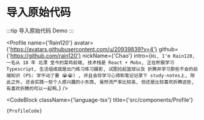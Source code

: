 # 导入原始代码

:::tip
导入原始代码 Demo
:::


<Profile
    name={'Rain120'}
    avatar={'https://avatars.githubusercontent.com/u/20939839?v=4'}
    github={'https://github.com/rain120'}
    nickName={'Chao'}
    intro={`
        Hi, I'm Rain120, 一名从 18 年 北漂 至今的菜鸡前端, 技术栈是 React + Mobx, 正在积极学习 Typescript, 生活组成就是出门练习练习摄影, 试图捡起篮球以及
        折腾并学习那些不会的前端知识 (PS: 学不动了要 😭😭) , 并且会将学习心得和笔记记录下 study-notes上, 除此之外, 还会实践一些个人感兴趣的小东西, 虽然流产率比较高, 但还是比较喜欢折腾这些, 有喜欢折腾的可以一起啊。
    `}
/>


<CodeBlock
    className={'language-tsx'}
    title={'src/components/Profile'}
>
    {ProfileCode}
</CodeBlock>
